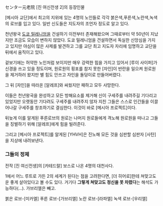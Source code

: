 {{{#!html
<div style="border: 2px solid black;background:black;padding:16px"><b><center style="font-size:18px;color:white">리그베다 위키는 더 이상 우리의 것이 아닙니다.</center></b><br/><center style="font-size:14px;color:white">영리사업체 <b>리그베다 위키는 작성된 내용의 저작권을 위임받아 임의로 영리추구 활동 및 저작권 행사</b>가 가능합니다.<br/>단, 여러분이 작성한 내용으로 <b>법적 분쟁이 발생할 경우 리그베다 위키는 책임이 없으며 모든 책임은 작성자가 집니다.</b><br/>편집하기 전에 먼저 <b><a href="http://rigvedawiki.net/r1/wiki.php/2015년 리그베다 영리화 사태">2015년 리그베다 영리화 사태</a></b> 문서에서 <b>현행 위키의 구조를 파악</b>해주세요.</center></div>}}}

センター元老院
[진 여신전생 2]의 등장인물

[메시아 교단]에서 최고의 지위에 있는 4명의 노인들로 각각 붉은색,푸른색,노란색,녹색의 로브를 입고 있다. 일반 신도들은 지도자의 조언자 정도로 알고 있다.

천년왕국 [[도쿄 밀레니엄]]을 건설하기 이전부터 존재해왔으며 그때로부터 약 50년이 지났지만 조금도 모습이 변하지 않았다. 도쿄 밀레니엄을 건설하면서 독실한 신앙심을 가지고 있지만 야심이 많은 사제를 발견하고 그를 교단 최고 지도자 자리에 임명하고 교단을 뒤에서 움직이고 있다.

겉보기에는 허약한 노인처럼 보이지만 매우 강력한 힘을 가지고 있어서 [루이 사이퍼]가 신경을 쓰고 있을 정도이며, 원로원의 횡포를 참지 못한 [자인]이 반란을 일으켜 원로원을 제거하러 왔지만 별 힘도 안쓰고 자인을 돌덩이로 만들어버렸다.

그 뒤 [자인]을 따라온 [알레프]와 싸웠지만 패하고 모두 사망한다.

이들은 천년왕국을 완성하고 모든 방해요소를 제거해 신이 구세주를 내려주길 기다리고 있었지만 오랫동안 기다려도 구세주를 내려주지 않자 지친 그들은 스스로 인간들을 이끌어나갈 구세주를 창조하기로 결심한다. 이것이 바로 [메시아 프로젝트]이다.

뒤늦게 이를 알게된 푸른로브의 원로는 나머지 원로들에게 격노해 원로원을 떠나고 그들을 징벌하기 위해 [알레프]에게 힘을 빌려준다.

그리고 [메시아 프로젝트]를 알게된 [YHVH]은 진노해 모든 것을 심판할 심판자 [사탄]을 지상에 내려보낸다. 


=== 그들의 정체 ===
전작 [진 여신전생]의 [카테드랄] 보스로 나온 4명의 대천사다.

1에서 어느 루트로 가든 2의 세계가 된다는 점을 고려한다면, [더 히어로]한테 쳐맞고도 운 좋게 살아있다고 볼 수도 있다. 거기다 '''그렇게 쳐맞고도 정신을 못 차렸다'''는 해석도 가능하다(...). 가브리엘은 빼고.

붉은 로브-[미카엘]
푸른 로브-[가브리엘]
노란 로브-[라파엘]
녹색 로브-[우리엘]
